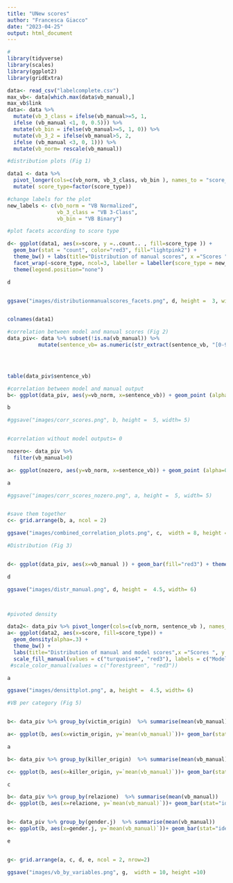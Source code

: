 ```yaml
---
title: "UNew scores"
author: "Francesca Giacco"
date: "2023-04-25"
output: html_document
---
```


```r
#
library(tidyverse)
library(scales)
library(ggplot2)
library(gridExtra)

```

```r
data<- read_csv("labelcomplete.csv")
max_vb<- data[which.max(data$vb_manual),]
max_vb$link
data<- data %>%
  mutate(vb_3_class = ifelse(vb_manual>=5, 1,
  ifelse (vb_manual <1, 0, 0.5))) %>%
  mutate(vb_bin = ifelse(vb_manual>=5, 1, 0)) %>%
  mutate(vb_3_2 = ifelse(vb_manual>5, 2,
  ifelse (vb_manual <3, 0, 1))) %>%
  mutate(vb_norm= rescale(vb_manual))

```

```r
#distribution plots (Fig 1)

data1 <- data %>%  
  pivot_longer(cols=c(vb_norm, vb_3_class, vb_bin ), names_to = "score_type", values_to = "score") %>% 
  mutate( score_type=factor(score_type))

#change labels for the plot 
new_labels <- c(vb_norm = "VB Normalized", 
                vb_3_class = "VB 3-Class", 
                vb_bin = "VB Binary")

#plot facets according to score type

d<- ggplot(data1, aes(x=score, y =..count.. , fill=score_type )) + 
  geom_bar(stat = "count", color="red3", fill="lightpink2") + 
  theme_bw() + labs(title="Distribution of manual scores", x ="Scores ", y="Count") + 
  facet_wrap(~score_type, ncol=3, labeller = labeller(score_type = new_labels))+ 
  theme(legend.position="none")

d


ggsave("images/distributionmanualscores_facets.png", d, height =  3, width= 6)


colnames(data1)

```

```r
#correlation between model and manual scores (Fig 2)
data_piv<- data %>% subset(!is.na(vb_manual)) %>% 
          mutate(sentence_vb= as.numeric(str_extract(sentence_vb, "[0-9].[0-9]+"))) 
          



table(data_piv$sentence_vb)

#correlation between model and manual output
b<- ggplot(data_piv, aes(y=vb_norm, x=sentence_vb)) + geom_point (alpha=0.4) + geom_smooth(method = "lm", color="red3", fill="#FF6666") + theme_bw() + labs(title="Correlation between maual and model scores",x ="Scores given by model", y = "Manual scores")

b

#ggsave("images/corr_scores.png", b, height =  5, width= 5)


#correlation without model outputs= 0

nozero<- data_piv %>% 
  filter(vb_manual>0)

a<- ggplot(nozero, aes(y=vb_norm, x=sentence_vb)) + geom_point (alpha=0.4) + geom_smooth(method = "lm", color="red3", fill="#FF6666") + theme_bw() + labs(title="Correlation between manual and model scores",x ="Scores given by model", y = "Manual scores (without scores=0)")

a

#ggsave("images/corr_scores_nozero.png", a, height =  5, width= 5)


#save them together 
c<- grid.arrange(b, a, ncol = 2)

ggsave("images/combined_correlation_plots.png", c,  width = 8, height =4)
```


```r
#Distribution (Fig 3)


d<- ggplot(data_piv, aes(x=vb_manual )) + geom_bar(fill="red3") + theme_bw() + labs(title="Distribution of manual scores",x ="Scores ")

d

ggsave("images/distr_manual.png", d, height =  4.5, width= 6)



#pivoted density

data2<- data_piv %>% pivot_longer(cols=c(vb_norm, sentence_vb ), names_to = "score_type", values_to = "score") #, vb_3_1, vb_bin
a<- ggplot(data2, aes(x=score, fill=score_type)) + 
  geom_density(alpha=.3) + 
  theme_bw() + 
  labs(title="Distribution of manual and model scores",x ="Scores ", y = "Density", fill = "Score type")+
  scale_fill_manual(values = c("turquoise4", "red3"), labels = c("Model score", "Manual score"))
 #scale_color_manual(values = c("forestgreen", "red3"))

a

ggsave("images/densittplot.png", a, height =  4.5, width= 6)

```

```r
#VB per category (Fig 5)


b<- data_piv %>% group_by(victim_origin)  %>% summarise(mean(vb_manual))

a<- ggplot(b, aes(x=victim_origin, y=`mean(vb_manual)`))+ geom_bar(stat="identity", fill="rosybrown2", color="red3", alpha=0.9, width=0.4)+  labs(title="Victim blaming by victim origin",x ="Victim origin ", y = "Average victim blaming")+ theme_bw() + scale_x_discrete(labels=c("Italian", "Non Italian")) + ylim(0, 1.3)

a

b<- data_piv %>% group_by(killer_origin)  %>% summarise(mean(vb_manual))

c<- ggplot(b, aes(x=killer_origin, y=`mean(vb_manual)`))+ geom_bar(stat="identity", fill="rosybrown2", color="red3", alpha=0.9 , width=0.4)+  labs(title="Victim blaming by killer origin",x ="Killer origin ", y = "Average victim blaming")+ theme_bw() + scale_x_discrete(labels=c("Italian", "Non Italian")) + ylim(0, 1.3)

c

b<- data_piv %>% group_by(relazione)  %>% summarise(mean(vb_manual))
d<- ggplot(b, aes(x=relazione, y=`mean(vb_manual)`))+ geom_bar(stat="identity", fill="rosybrown2", color="red3", alpha=0.9, width=0.4)+  labs(title="Victim blaming by relationship",x ="Relationship type ", y = "Average victim blaming")+ theme_bw() + scale_x_discrete(labels=c("other", "relative", "acquaintance", "ex partner", "husband/partner")) + ylim(0, 1.3)


b<- data_piv %>% group_by(gender.j)  %>% summarise(mean(vb_manual))
e<- ggplot(b, aes(x=gender.j, y=`mean(vb_manual)`))+ geom_bar(stat="identity", fill="rosybrown2", color="red3", alpha=0.9, width=0.4)+  labs(title="Victim blaming by gender of journalist",x ="Gender of the journalist ", y = "Average victim blaming")+ theme_bw() + scale_x_discrete(labels=c("both", "man", "unknown", "both")) + ylim(0, 1.3)

e


g<- grid.arrange(a, c, d, e, ncol = 2, nrow=2)

ggsave("images/vb_by_variables.png", g,  width = 10, height =10)

```


